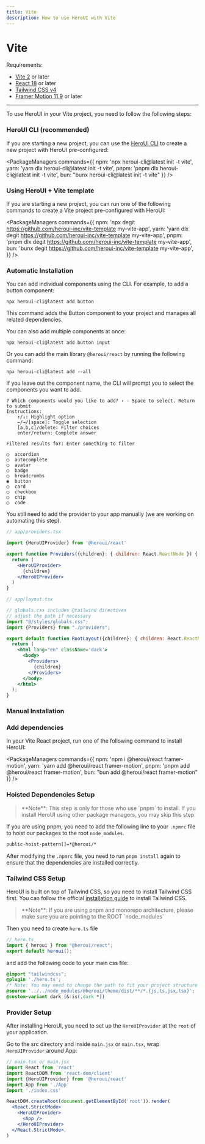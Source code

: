 ```yaml
---
title: Vite
description: How to use HeroUI with Vite
---
```


# Vite

Requirements:

- [Vite 2](https://vitejs.dev/) or later
- [React 18](https://reactjs.org/) or later
- [Tailwind CSS v4](https://tailwindcss.com/docs/installation/using-vite)
- [Framer Motion 11.9](https://www.framer.com/motion/) or later

------

<CarbonAd/>

To use HeroUI in your Vite project, you need to follow the following steps:

### HeroUI CLI (recommended)

If you are starting a new project, you can use the [HeroUI CLI](/docs/guide/cli) to create a new project with HeroUI pre-configured:

<PackageManagers
  commands={{
    npm: 'npx heroui-cli@latest init -t vite',
    yarn: 'yarn dlx heroui-cli@latest init -t vite',
    pnpm: 'pnpm dlx heroui-cli@latest init -t vite',
    bun: "bunx heroui-cli@latest init -t vite"
  }}
/>

### Using HeroUI + Vite template

If you are starting a new project, you can run one of the following commands to create a Vite project pre-configured with HeroUI:

<PackageManagers
  commands={{
    npm: 'npx degit https://github.com/heroui-inc/vite-template my-vite-app',
    yarn: 'yarn dlx degit https://github.com/heroui-inc/vite-template my-vite-app',
    pnpm: 'pnpm dlx degit https://github.com/heroui-inc/vite-template my-vite-app',
    bun: 'bunx degit https://github.com/heroui-inc/vite-template my-vite-app',
  }}
/>

### Automatic Installation

You can add individual components using the CLI. For example, to add a button component:

```codeBlock bash
npx heroui-cli@latest add button
```

This command adds the Button component to your project and manages all related dependencies.

You can also add multiple components at once:

```codeBlock bash
npx heroui-cli@latest add button input
```

Or you can add the main library `@heroui/react` by running the following command:

```codeBlock bash
npx heroui-cli@latest add --all
```

If you leave out the component name, the CLI will prompt you to select the components you want to add.

```codeBlock bash
? Which components would you like to add? › - Space to select. Return to submit
Instructions:
    ↑/↓: Highlight option
    ←/→/[space]: Toggle selection
    [a,b,c]/delete: Filter choices
    enter/return: Complete answer

Filtered results for: Enter something to filter

◯  accordion
◯  autocomplete
◯  avatar
◯  badge
◯  breadcrumbs
◉  button
◯  card
◯  checkbox
◯  chip
◯  code
```

You still need to add the provider to your app manually (we are working on automating this step).

```jsx {3,7,9}
// app/providers.tsx

import {HeroUIProvider} from '@heroui/react'

export function Providers({children}: { children: React.ReactNode }) {
  return (
    <HeroUIProvider>
      {children}
    </HeroUIProvider>
  )
}
```

<Spacer y={4} />

```jsx {6,10,12,14}
// app/layout.tsx

// globals.css includes @tailwind directives
// adjust the path if necessary
import "@/styles/globals.css";
import {Providers} from "./providers";

export default function RootLayout({children}: { children: React.ReactNode }) {
  return (
    <html lang="en" className='dark'>
      <body>
        <Providers>
          {children}
        </Providers>
      </body>
    </html>
  );
}
```

### Manual Installation

<Steps>

### Add dependencies

In your Vite React project, run one of the following command to install HeroUI:

<PackageManagers
  commands={{
    npm: 'npm i @heroui/react framer-motion',
    yarn: 'yarn add @heroui/react framer-motion',
    pnpm: 'pnpm add @heroui/react framer-motion',
    bun: "bun add @heroui/react framer-motion"
  }}
/>

### Hoisted Dependencies Setup

<Blockquote color="primary">
**Note**: This step is only for those who use `pnpm` to install. If you install HeroUI using other package managers, you may skip this step.
</Blockquote>

If you are using pnpm, you need to add the following line to your `.npmrc` file to hoist our packages to the root `node_modules`.

```bash
public-hoist-pattern[]=*@heroui/*
```

After modifying the `.npmrc` file, you need to run `pnpm install` again to ensure that the dependencies are installed correctly.

### Tailwind CSS Setup

HeroUI is built on top of Tailwind CSS, so you need to install Tailwind CSS first. You can follow the official
[installation guide](https://tailwindcss.com/docs/installation/using-vite) to install Tailwind CSS.

<Blockquote color="primary">
**Note**: If you are using pnpm and monorepo architecture, please make sure you are pointing to the ROOT `node_modules`
</Blockquote>

Then you need to create `hero.ts` file

```ts
// hero.ts
import { heroui } from "@heroui/react";
export default heroui();
```

and add  the following code to your main css file:

```css
@import "tailwindcss";
@plugin './hero.ts';
/* Note: You may need to change the path to fit your project structure */
@source '../../node_modules/@heroui/theme/dist/**/*.{js,ts,jsx,tsx}';
@custom-variant dark (&:is(.dark *))
```

### Provider Setup

After installing HeroUI, you need to set up the `HeroUIProvider` at the `root` of your application.

Go to the src directory and inside `main.jsx` or `main.tsx`, wrap `HeroUIProvider` around App:

```jsx {4,10,12}
// main.tsx or main.jsx
import React from 'react'
import ReactDOM from 'react-dom/client'
import {HeroUIProvider} from '@heroui/react'
import App from './App'
import './index.css'

ReactDOM.createRoot(document.getElementById('root')).render(
  <React.StrictMode>
    <HeroUIProvider>
      <App />
    </HeroUIProvider>
  </React.StrictMode>,
)
```

</Steps>